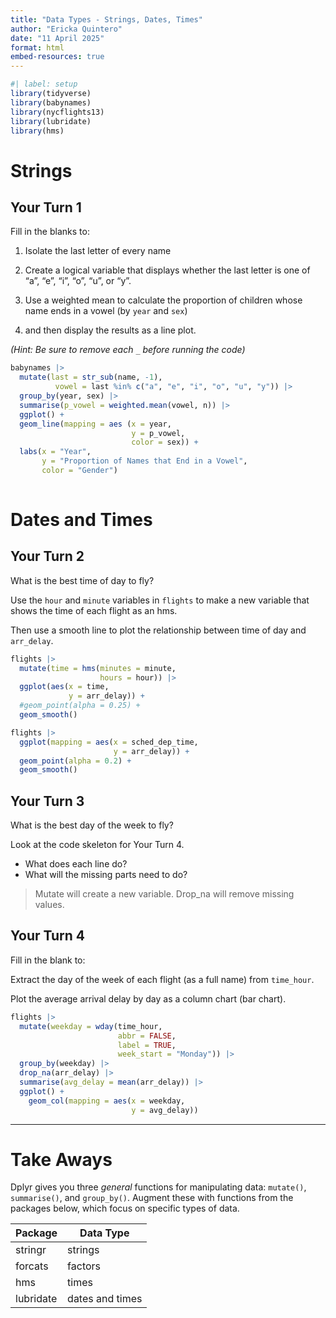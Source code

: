 ```yaml
---
title: "Data Types - Strings, Dates, Times"
author: "Ericka Quintero"
date: "11 April 2025"
format: html
embed-resources: true
---
```


```r
#| label: setup
library(tidyverse)
library(babynames)
library(nycflights13)
library(lubridate)
library(hms)
```


# Strings

## Your Turn 1

Fill in the blanks to:

1. Isolate the last letter of every name 

2. Create a logical variable that displays whether the last letter is one of "a", "e", "i", "o", "u", or "y".  

3. Use a weighted mean to calculate the proportion of children whose name ends in a vowel (by `year` and `sex`)   
4. and then display the results as a line plot.

*(Hint: Be sure to remove each `_` before running the code)*

```r
babynames |>
  mutate(last = str_sub(name, -1), 
          vowel = last %in% c("a", "e", "i", "o", "u", "y")) |>
  group_by(year, sex) |>
  summarise(p_vowel = weighted.mean(vowel, n)) |>
  ggplot() +
  geom_line(mapping = aes (x = year,
                           y = p_vowel,
                           color = sex)) +
  labs(x = "Year",
       y = "Proportion of Names that End in a Vowel",
       color = "Gender")
  

```



# Dates and Times

## Your Turn 2

What is the best time of day to fly?

Use the `hour` and `minute` variables in `flights` to make a new variable that shows the time of each flight as an hms. 

Then use a smooth line to plot the relationship between time of day and `arr_delay`.


```r
flights |>
  mutate(time = hms(minutes = minute,
                    hours = hour)) |>
  ggplot(aes(x = time,
             y = arr_delay)) +
  #geom_point(alpha = 0.25) +
  geom_smooth()
```




```r
flights |>
  ggplot(mapping = aes(x = sched_dep_time,
                       y = arr_delay)) +
  geom_point(alpha = 0.2) +
  geom_smooth()
```

## Your Turn 3

What is the best day of the week to fly?

Look at the code skeleton for Your Turn 4. 

* What does each line do?
* What will the missing parts need to do?

> Mutate will create a new variable. Drop_na will remove missing values. 


## Your Turn 4

Fill in the blank to:

Extract the day of the week of each flight (as a full name) from `time_hour`. 

Plot the average arrival delay by day as a column chart (bar chart).

```r
flights |> 
  mutate(weekday = wday(time_hour,
                        abbr = FALSE,
                        label = TRUE,
                        week_start = "Monday")) |> 
  group_by(weekday) |> 
  drop_na(arr_delay) |> 
  summarise(avg_delay = mean(arr_delay)) |> 
  ggplot() +
    geom_col(mapping = aes(x = weekday, 
                           y = avg_delay))
```

***

# Take Aways

Dplyr gives you three _general_ functions for manipulating data: `mutate()`, `summarise()`, and `group_by()`. Augment these with functions from the packages below, which focus on specific types of data.

Package   | Data Type
--------- | --------
stringr   | strings
forcats   | factors
hms       | times
lubridate | dates and times

